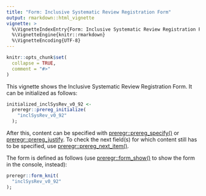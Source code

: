 ---
title: "Form: Inclusive Systematic Review Registration Form"
output: rmarkdown::html_vignette
vignette: >
  %\VignetteIndexEntry{Form: Inclusive Systematic Review Registration Form}
  %\VignetteEngine{knitr::rmarkdown}
  %\VignetteEncoding{UTF-8}
---

```{r, include = FALSE}
knitr::opts_chunk$set(
  collapse = TRUE,
  comment = "#>"
)
```

This vignette shows the Inclusive Systematic Review Registration Form. It can be initialized as follows:

```{r, eval=FALSE}
initialized_inclSysRev_v0_92 <-
  preregr::prereg_initialize(
    "inclSysRev_v0_92"
  );
```

After this, content can be specified with [preregr::prereg_specify()](https://r-packages.gitlab.io/preregr/reference/prereg_specify.html) or [preregr::prereg_justify](https://r-packages.gitlab.io/preregr/reference/prereg_justify.html). To check the next field(s) for which content still has to be specified, use [preregr::prereg_next_item()](https://r-packages.gitlab.io/preregr/reference/prereg_next_item.html).

The form is defined as follows (use [preregr::form_show()](https://r-packages.gitlab.io/preregr/reference/form_show.html) to show the form in the console, instead):

```{r}
preregr::form_knit(
  "inclSysRev_v0_92"
);
```
